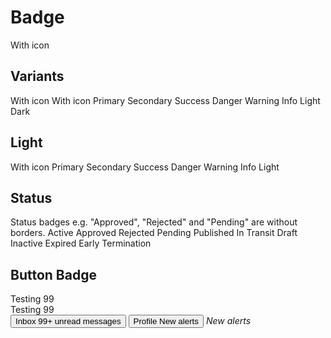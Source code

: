 
<Meta title="Components/Badge/html" />

# Badge

<Canvas>
  <Story name="Default">
    <span class="sgds badge bg-primary">
      <i class="bi bi-star-fill left"></i>With icon
    </span>
  </Story>
</Canvas>

## Variants

<Canvas>
  <Story name="Variants">
    <span class="sgds badge bg-primary me-2 mb-2">
      <i class="bi bi-star-fill left"></i>With icon
    </span>
    <span class="sgds badge bg-primary me-2 mb-2">
      With icon<i class="bi bi-chevron-right right"></i>
    </span>
    <span class="sgds badge bg-primary me-2 mb-2">Primary</span>
    <span class="sgds badge bg-secondary me-2 mb-2">Secondary</span>
    <span class="sgds badge bg-success me-2 mb-2">Success</span>
    <span class="sgds badge bg-danger me-2 mb-2">Danger</span>
    <span class="sgds badge bg-warning me-2 mb-2">Warning</span>
    <span class="sgds badge bg-info me-2 mb-2">Info</span>
    <span class="sgds badge bg-light text-dark me-2 mb-2">Light</span>
    <span class="sgds badge bg-dark me-2 mb-2">Dark</span>
  </Story>
</Canvas>

## Light

<Canvas>
  <Story name="Light">
    <span class="sgds badge badge-light bg-primary me-2 mb-2">
      <i class="bi bi-star-fill left"></i>With icon
    </span>
    <span class="sgds badge badge-light bg-primary me-2 mb-2">Primary</span>
    <span class="sgds badge badge-light bg-secondary me-2 mb-2">Secondary</span>
    <span class="sgds badge badge-light bg-success me-2 mb-2">Success</span>
    <span class="sgds badge badge-light bg-danger me-2 mb-2">Danger</span>
    <span class="sgds badge badge-light bg-warning me-2 mb-2">Warning</span>
    <span class="sgds badge badge-light bg-info me-2 mb-2">Info</span>
    <span class="sgds badge badge-light bg-light me-2 mb-2">Light</span>
  </Story>
</Canvas>

## Status
Status badges e.g. "Approved", "Rejected" and "Pending" are without borders.
<Canvas>
  <Story name="Status">
    <span class="sgds badge badge-light bg-success border-0 me-2 mb-2">Active</span>
    <span class="sgds badge badge-light bg-success border-0 me-2 mb-2">Approved</span>
    <span class="sgds badge badge-light bg-danger border-0 me-2 mb-2">Rejected</span>
    <span class="sgds badge badge-light bg-warning border-0 me-2 mb-2">Pending</span>
    <span class="sgds badge badge-light bg-primary border-0 me-2 mb-2">Published</span>
    <span class="sgds badge badge-light bg-secondary border-0 me-2 mb-2">In Transit</span>
    <span class="sgds badge badge-light bg-light border-0 me-2 mb-2">Draft</span>
    <span class="sgds badge badge-light bg-light border-0 me-2 mb-2 opacity-50">Inactive</span>
    <span class="sgds badge badge-light bg-light border-0 me-2 mb-2 opacity-50">Expired</span>
    <span class="sgds badge badge-light bg-light border-0 me-2 mb-2 opacity-50">Early Termination</span>
  </Story>
</Canvas>

## Button Badge

<Canvas>
  <Story name="Button Badge">
<div class="sgds btn btn-primary me-2 mb-2">Testing <span class="sgds badge bg-light text-dark">99</span></div>
<div class="sgds btn btn-primary btn-lg me-2 mb-2">Testing <span class="sgds badge bg-light text-dark">99</span></div>
<button type="button" class="sgds btn btn-primary position-relative me-4 mb-2">
    Inbox
    <span class="sgds position-absolute top-0 start-100 translate-middle badge rounded-pill bg-danger">
      99+
      <span class="visually-hidden">unread messages</span>
    </span>
  </button>
  <button type="button" class="sgds btn btn-primary position-relative  me-2 mb-2">
    Profile
    <span class="sgds position-absolute top-0 start-100 translate-middle p-2 bg-danger border border-light rounded-circle">
      <span class="visually-hidden">New alerts</span>
    </span>
  </button>
  <i class="bi bi-bell position-relative fs-4 me-2 mb-2">
    <span class="sgds position-absolute top-0 start-100 translate-middle p-2 bg-warning border border-light rounded-circle">
      <span class="visually-hidden">New alerts</span>
    </span>
  </i>
  </Story>
</Canvas>
